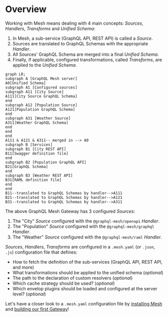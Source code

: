 # Overview

Working with Mesh means dealing with 4 main concepts: _Sources_, _Handlers_, _Transforms_ and _Unified Schema_:

1. In Mesh, a sub-service (GraphQL API, REST API) is called a _Source_.
2. Sources are translated to GraphQL Schemas with the appropriate _Handler_.
3. All Sources' GraphQL Schema are merged into a final _Unified Schema_.
4. Finally, if applicable, configured transformations, called _Transforms_, are applied to the _Unified Schema_.

```mermaid
graph LR;
subgraph A [GraphQL Mesh server]
A0[Unified Schema]
subgraph A1 [Configured sources]
subgraph A11 [City Source]
A111[City Source GraphQL Schema]
end
subgraph A12 [Population Source]
A121[Population GraphQL Schema]
end
subgraph A31 [Weather Source]
A311[Weather GraphQL Schema]
end
end
end
A111 & A121 & A311-- merged in --> A0
subgraph B [Services]
subgraph B1 [City REST API]
B11[Swagger definition file]
end
subgraph B2 [Population GraphQL API]
B21[GraphQL Schema]
end
subgraph B3 [Weather REST API]
B31[RAML definition file]
end
end
B11--translated to GraphQL Schemas by handler-->A111
B21--translated to GraphQL Schemas by handler-->A121
B31--translated to GraphQL Schemas by handler-->A311
```

The above GraphQL Mesh Gateway has 3 configured _Sources_:

1. The "City" _Source_ configured with the `@graphql-mesh/openapi` _Handler_.
2. The "Population" _Source_ configured with the `@graphql-mesh/graphql` _Handler_.
3. The "Weather" _Source_ configured with the `@graphql-mesh/raml` _Handler_.

_Sources_, _Handlers_, _Transforms_ are configured in a `.mesh.yaml` (or `.json`, `.js`) configuration file that defines:

- How to fetch the definition of the sub-services (GraphQL API, REST API, and more)
- What transformations should be applied to the unified schema (_optional_)
- The path to the declaration of custom resolvers (_optional_)
- Which cache strategy should be used? (_optional_)
- Which envelop plugins should be loaded and configured at the server level? (_optional_)

Let's have a closer look to a `.mesh.yaml` configuration file by [installing Mesh](/docs/getting-started/installation) and [building our first Gateway](/docs/your-first-mesh-gateway)!
